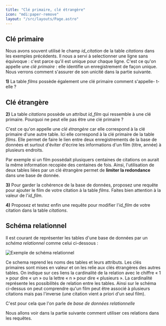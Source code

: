 ```yaml
---
title: "Clé primaire, clé étrangère"
icon: "mdi:paper-remove"
layout: "/src/layouts/Page.astro"
---
```



## Clé primaire

Nous avons souvent utilisé le champ _id_citation_ de la table _citations_ dans
les exemples précédents. Il nous a servi à selectionner une ligne sans
équivoque : c'est parce qu'il est unique pour chaque ligne. C'est ce qu'on
appelle une _clé primaire_ : elle identifie un enregistrement de façon unique.
Nous verrons comment s'assurer de son unicité dans la partie suivante.

**1)** La table _films_ possède également une clé primaire comment s'appelle-
t-elle ?

## Clé étrangère

**2)** La table _citations_ possède un attribut _id_film_ qui ressemble à une
clé primaire. Pourquoi ne peut elle pas être une clé primaire ?

C'est ce qu'on appelle une _clé étrangère_ car elle correspond à la clé
primaire d'une autre table. Ici elle correspond à la clé primaire de la table
_films_. Elle permet de faire le lien entre deux enregistrements de la base de
données et surtout d'éviter d'écrire les informations d'un film (titre, année)
à plusieurs endroits.

Par exemple si un film possédait plusiquers centaines de citations on aurait
la même information recopiée des centaines de fois. Ainsi, l'utilisation de
deux tables liées par un clé étrangère permet de **limiter la redondance**
dans une base de donnée.

**3)** Pour garder la cohérence de la base de données, proposez une requête
pour ajouter le film de votre citation à la table _films_. Faites bien
attention à la valeur de l'_id_film_.

**4)** Proposez et testez enfin une requête pour modifier l'_id_film_ de votre
citation dans la table _citations_.

## Schéma relationnel

Il est courant de représenter les tables d'une base de données par un _schéma
relationnel_ comme celui ci-dessous :

![Exemple de schéma relationnel](/public/cours/schema.svg)

Ce schema reprend les noms des tables et leurs attributs. Les clés primaires
sont mises en valeur et on les relie aux clés étrangères des autres tables. On
indique sur ces liens la cardinalité de la relation avec le chiffre « 1 » pour
dire « un » ou la lettre « n » pour dire « plusieurs ». La cardinalité
représente les possibilités de relation entre les tables. Ainsi sur le schéma
ci-dessus on peut comprendre qu'un film peut être associé à plusieurs
citations mais pas l'inverse (une citation vient a priori d'un seul film).

C'est pour cela que l'on parle de _base de données relationnelle_

Nous allons voir dans la partie suivante comment utiliser ces relations dans
les requêtes.
